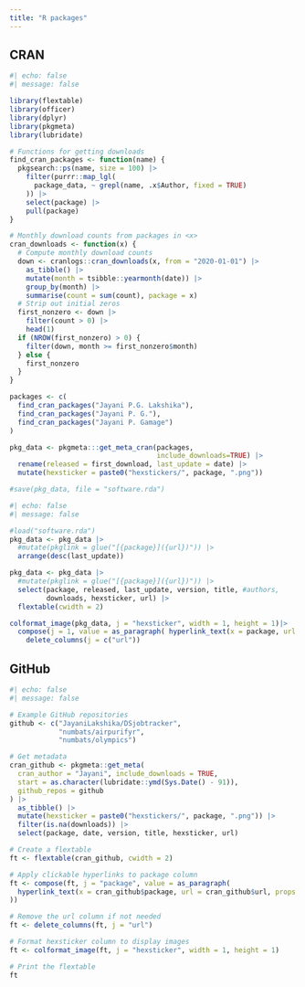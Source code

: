 ```yaml
---
title: "R packages"
---
```


## CRAN

```r
#| echo: false
#| message: false

library(flextable)
library(officer)
library(dplyr)
library(pkgmeta)
library(lubridate)

# Functions for getting downloads
find_cran_packages <- function(name) {
  pkgsearch::ps(name, size = 100) |>
    filter(purrr::map_lgl(
      package_data, ~ grepl(name, .x$Author, fixed = TRUE)
    )) |>
    select(package) |>
    pull(package)
}

# Monthly download counts from packages in <x>
cran_downloads <- function(x) {
  # Compute monthly download counts
  down <- cranlogs::cran_downloads(x, from = "2020-01-01") |>
    as_tibble() |>
    mutate(month = tsibble::yearmonth(date)) |>
    group_by(month) |>
    summarise(count = sum(count), package = x)
  # Strip out initial zeros
  first_nonzero <- down |>
    filter(count > 0) |>
    head(1)
  if (NROW(first_nonzero) > 0) {
    filter(down, month >= first_nonzero$month)
  } else {
    first_nonzero
  }
}

packages <- c(    
  find_cran_packages("Jayani P.G. Lakshika"),
  find_cran_packages("Jayani P. G."),
  find_cran_packages("Jayani P. Gamage")
)

pkg_data <- pkgmeta:::get_meta_cran(packages, 
                                    include_downloads=TRUE) |>
  rename(released = first_download, last_update = date) |>
  mutate(hexsticker = paste0("hexstickers/", package, ".png"))

#save(pkg_data, file = "software.rda")
```

```r
#| echo: false
#| message: false

#load("software.rda")
pkg_data <- pkg_data |>
  #mutate(pkglink = glue("[{package}]({url})")) |>
  arrange(desc(last_update))

pkg_data <- pkg_data |>
  #mutate(pkglink = glue("[{package}]({url})")) |> 
  select(package, released, last_update, version, title, #authors, 
         downloads, hexsticker, url) |>
  flextable(cwidth = 2) 

colformat_image(pkg_data, j = "hexsticker", width = 1, height = 1)|>
  compose(j = 1, value = as_paragraph( hyperlink_text(x = package, url = url, props = fp_text(color = "#376C98")))) |>
    delete_columns(j = c("url")) 

```

## GitHub

```r
#| echo: false
#| message: false

# Example GitHub repositories
github <- c("JayaniLakshika/DSjobtracker", 
            "numbats/airpurifyr",
            "numbats/olympics")

# Get metadata
cran_github <- pkgmeta::get_meta(
  cran_author = "Jayani", include_downloads = TRUE,
  start = as.character(lubridate::ymd(Sys.Date() - 91)),
  github_repos = github
) |>
  as_tibble() |>
  mutate(hexsticker = paste0("hexstickers/", package, ".png")) |>
  filter(is.na(downloads)) |>
  select(package, date, version, title, hexsticker, url)

# Create a flextable
ft <- flextable(cran_github, cwidth = 2)

# Apply clickable hyperlinks to package column
ft <- compose(ft, j = "package", value = as_paragraph(
  hyperlink_text(x = cran_github$package, url = cran_github$url, props = fp_text(color = "#376C98"))
))

# Remove the url column if not needed
ft <- delete_columns(ft, j = "url")

# Format hexsticker column to display images
ft <- colformat_image(ft, j = "hexsticker", width = 1, height = 1)

# Print the flextable
ft

```
